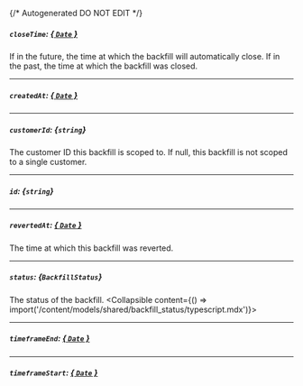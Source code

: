 {/* Autogenerated DO NOT EDIT  */}

##### `closeTime`: [*{ `Date` }*](https://developer.mozilla.org/en-US/docs/Web/JavaScript/Reference/Global_Objects/Date)
If in the future, the time at which the backfill will automatically close. If in the past, the time at which the backfill was closed.

---
##### `createdAt`: [*{ `Date` }*](https://developer.mozilla.org/en-US/docs/Web/JavaScript/Reference/Global_Objects/Date)

---
##### `customerId`: *{`string`}*
The customer ID this backfill is scoped to. If null, this backfill is not scoped to a single customer.

---
##### `id`: *{`string`}*

---
##### `revertedAt`: [*{ `Date` }*](https://developer.mozilla.org/en-US/docs/Web/JavaScript/Reference/Global_Objects/Date)
The time at which this backfill was reverted.

---
##### `status`: *{`BackfillStatus`}*
The status of the backfill.
<Collapsible content={() => import('/content/models/shared/backfill_status/typescript.mdx')}>
</Collapsible>

---
##### `timeframeEnd`: [*{ `Date` }*](https://developer.mozilla.org/en-US/docs/Web/JavaScript/Reference/Global_Objects/Date)

---
##### `timeframeStart`: [*{ `Date` }*](https://developer.mozilla.org/en-US/docs/Web/JavaScript/Reference/Global_Objects/Date)

